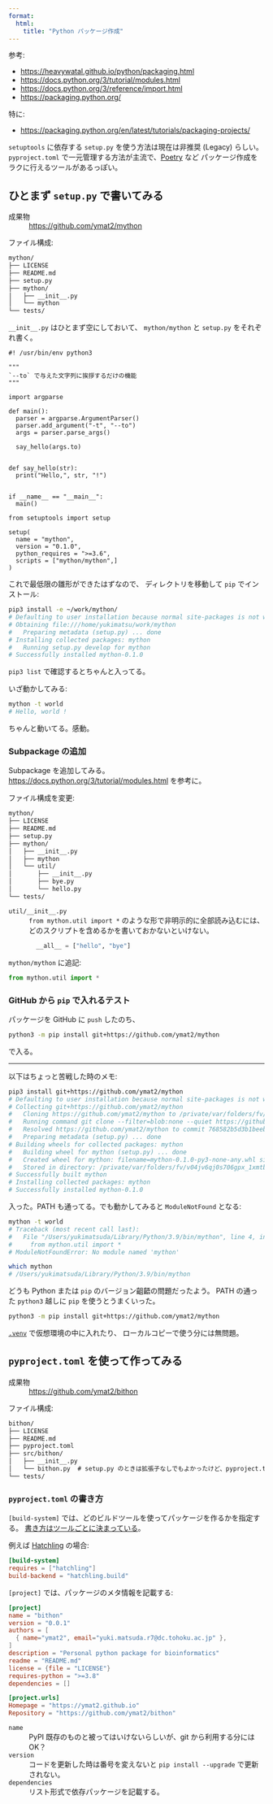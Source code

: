 ```yaml
---
format:
  html:
    title: "Python パッケージ作成"
---
```


参考:

- <https://heavywatal.github.io/python/packaging.html>
- <https://docs.python.org/3/tutorial/modules.html>
- <https://docs.python.org/3/reference/import.html>
- <https://packaging.python.org/>

特に:

- <https://packaging.python.org/en/latest/tutorials/packaging-projects/>

`setuptools` に依存する `setup.py` を使う方法は現在は非推奨 (Legacy) らしい。
`pyproject.toml` で一元管理する方法が主流で、[Poetry](https://python-poetry.org/) など
パッケージ作成をラクに行えるツールがあるっぽい。


## ひとまず `setup.py` で書いてみる

成果物
: <https://github.com/ymat2/mython>

ファイル構成:

```txt
mython/
├── LICENSE
├── README.md
├── setup.py
├── mython/
│   ├── __init__.py
│   └── mython
└── tests/
```

`__init__.py` はひとまず空にしておいて、
`mython/mython` と `setup.py` をそれぞれ書く。

```.python
#! /usr/bin/env python3

"""
`--to` で与えた文字列に挨拶するだけの機能
"""

import argparse

def main():
  parser = argparse.ArgumentParser()
  parser.add_argument("-t", "--to")
  args = parser.parse_args()

  say_hello(args.to)


def say_hello(str):
  print("Hello,", str, "!")


if __name__ == "__main__":
  main()
```

```.python
from setuptools import setup

setup(
  name = "mython",
  version = "0.1.0",
  python_requires = ">=3.6",
  scripts = ["mython/mython",]
)
```


これで最低限の雛形ができたはずなので、
ディレクトリを移動して `pip` でインストール:

```sh
pip3 install -e ~/work/mython/
# Defaulting to user installation because normal site-packages is not writeable
# Obtaining file:///home/yukimatsu/work/mython
#   Preparing metadata (setup.py) ... done
# Installing collected packages: mython
#   Running setup.py develop for mython
# Successfully installed mython-0.1.0
```

`pip3 list` で確認するとちゃんと入ってる。

いざ動かしてみる:

```sh
mython -t world
# Hello, world !
```

ちゃんと動いてる。感動。

### Subpackage の追加

Subpackage を追加してみる。
<https://docs.python.org/3/tutorial/modules.html> を参考に。

ファイル構成を変更:

```txt
mython/
├── LICENSE
├── README.md
├── setup.py
├── mython/
│   ├── __init__.py
│   ├── mython
│   └── util/
│       ├── __init__.py
│       ├── bye.py
│       └── hello.py
└── tests/
```

`util/__init__.py`
: `from mython.util import *` のような形で非明示的に全部読み込むには、
  どのスクリプトを含めるかを書いておかないといけない。
: ```python
  __all__ = ["hello", "bye"]
  ```

`mython/mython` に追記:

```python
from mython.util import *
```

### GitHub から `pip` で入れるテスト

パッケージを GitHub に `push` したのち、

```sh
python3 -m pip install git+https://github.com/ymat2/mython
```

で入る。

***

以下はちょっと苦戦した時のメモ:

```sh
pip3 install git+https://github.com/ymat2/mython
# Defaulting to user installation because normal site-packages is not writeable
# Collecting git+https://github.com/ymat2/mython
#   Cloning https://github.com/ymat2/mython to /private/var/folders/fv/v04jv6qj0s706gpx_1xmtb6h0000gn/T/pip-req-build-wybszzlv
#   Running command git clone --filter=blob:none --quiet https://github.com/ymat2/mython /private/var/folders/fv/v04jv6qj0s706gpx_1xmtb6h0000gn/T/pip-req-build-wybszzlv
#   Resolved https://github.com/ymat2/mython to commit 768582b5d3b1beeb907c7069ad9e1262ceff8e8a
#   Preparing metadata (setup.py) ... done
# Building wheels for collected packages: mython
#   Building wheel for mython (setup.py) ... done
#   Created wheel for mython: filename=mython-0.1.0-py3-none-any.whl size=2184 sha256=e027f1c56c0875027c675bae7ed8e6e930d5eda94ba56a3c89c8ab7a44d5c9cd
#   Stored in directory: /private/var/folders/fv/v04jv6qj0s706gpx_1xmtb6h0000gn/T/pip-ephem-wheel-cache-h9514znu/wheels/ff/f8/78/b8c23ba02469077c837d9d6e6265973e5322a7fae67b897fdf
# Successfully built mython
# Installing collected packages: mython
# Successfully installed mython-0.1.0
```

入った。PATH も通ってる。でも動かしてみると `ModuleNotFound` となる:

```sh
mython -t world
# Traceback (most recent call last):
#   File "/Users/yukimatsuda/Library/Python/3.9/bin/mython", line 4, in <module>
#     from mython.util import *
# ModuleNotFoundError: No module named 'mython'

which mython
# /Users/yukimatsuda/Library/Python/3.9/bin/mython
```

どうも Python または `pip` のバージョン齟齬の問題だったよう。
PATH の通った `python3` 越しに `pip` を使うとうまくいった。

```sh
python3 -m pip install git+https://github.com/ymat2/mython
```

[`.venv`](/python/0_install.qmd) で仮想環境の中に入れたり、
ローカルコピーで使う分には無問題。


## `pyproject.toml` を使って作ってみる

成果物
: <https://github.com/ymat2/bithon>

ファイル構成:

```txt
bithon/
├── LICENSE
├── README.md
├── pyproject.toml
├── src/bithon/
│   ├── __init__.py
│   └── bithon.py  # setup.py のときは拡張子なしでもよかったけど、pyproject.toml では NG らしい?
└── tests/
```

### `pyproject.toml` の書き方

`[build-system]` では、どのビルドツールを使ってパッケージを作るかを指定する。
[書き方はツールごとに決まっている](https://packaging.python.org/en/latest/tutorials/packaging-projects/#creating-pyproject-toml)。

例えば [Hatchling](https://pypi.org/project/hatchling/) の場合:

```.toml
[build-system]
requires = ["hatchling"]
build-backend = "hatchling.build"
```

`[project]` では、パッケージのメタ情報を記載する:

```.toml
[project]
name = "bithon"
version = "0.0.1"
authors = [
  { name="ymat2", email="yuki.matsuda.r7@dc.tohoku.ac.jp" },
]
description = "Personal python package for bioinformatics"
readme = "README.md"
license = {file = "LICENSE"}
requires-python = ">=3.8"
dependencies = []

[project.urls]
Homepage = "https://ymat2.github.io"
Repository = "https://github.com/ymat2/bithon"
```

`name`
: PyPI 既存のものと被ってはいけないらしいが、git から利用する分には OK？

`version`
: コードを更新した時は番号を変えないと
  `pip install --upgrade` で更新されない。

`dependencies`
: リスト形式で依存パッケージを記載する。
